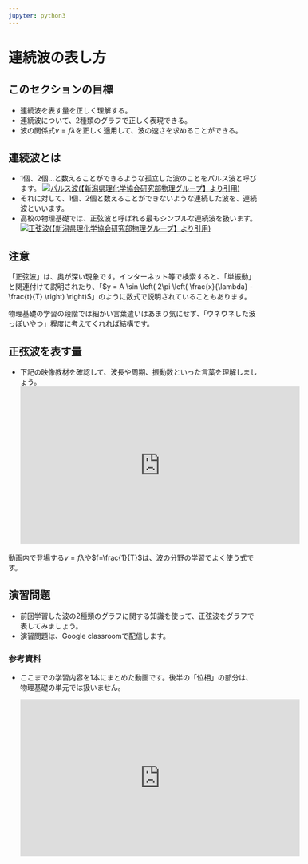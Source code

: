 ```yaml
---
jupyter: python3
---
```


# 連続波の表し方

::: callout-tip
## このセクションの目標

-   連続波を表す量を正しく理解する。
-   連続波について、2種類のグラフで正しく表現できる。
-   波の関係式$v=f \lambda$を正しく適用して、波の速さを求めることができる。
:::

## 連続波とは

-   1個、2個...と数えることができるような孤立した波のことをパルス波と呼びます。 [![パルス波(【新潟県理化学協会研究部物理グループ】より引用)](images/nami1_fig03.gif)](http://www.info-niigata.or.jp/~ymiyata/butsuri22/33nami1/nami1_02.html)
-   それに対して、1個、2個と数えることができないような連続した波を、連続波といいます。
-   高校の物理基礎では、正弦波と呼ばれる最もシンプルな連続波を扱います。 [![正弦波(【新潟県理化学協会研究部物理グループ】より引用)](images/nami1_fig07.gif)](http://www.info-niigata.or.jp/~ymiyata/butsuri22/33nami1/nami1_02.html)

::: callout-warning
## 注意

「正弦波」は、奥が深い現象です。インターネット等で検索すると、「単振動」と関連付けて説明されたり、「$y = A \sin \left( 2\pi \left( \frac{x}{\lambda} - \frac{t}{T} \right) \right)$」のように数式で説明されていることもあります。

物理基礎の学習の段階では細かい言葉遣いはあまり気にせず、「ウネウネした波っぽいやつ」程度に考えてくれれば結構です。
:::

## 正弦波を表す量

-   下記の映像教材を確認して、波長や周期、振動数といった言葉を理解しましょう。 <iframe width="560" height="315" src="https://www.youtube.com/embed/NNC-fTe5Rz8?si=-GXYLYQa25ufHunL" title="YouTube video player" frameborder="0" allow="accelerometer; autoplay; clipboard-write; encrypted-media; gyroscope; picture-in-picture; web-share" referrerpolicy="strict-origin-when-cross-origin" allowfullscreen></iframe>

動画内で登場する$v=f\lambda$や$f=\frac{1}{T}$は、波の分野の学習でよく使う式です。

## 演習問題

-   前回学習した波の2種類のグラフに関する知識を使って、正弦波をグラフで表してみましょう。
-   演習問題は、Google classroomで配信します。

### 参考資料

-   ここまでの学習内容を1本にまとめた動画です。後半の「位相」の部分は、物理基礎の単元では扱いません。

    <iframe width="560" height="315" src="https://www.youtube.com/embed/j6D6HztBrUU?si=Iq4c3KLac6PBBKnx" title="YouTube video player" frameborder="0" allow="accelerometer; autoplay; clipboard-write; encrypted-media; gyroscope; picture-in-picture; web-share" referrerpolicy="strict-origin-when-cross-origin" allowfullscreen>

    </iframe>
